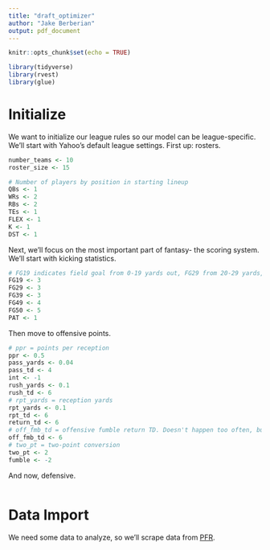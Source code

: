 ```yaml
---
title: "draft_optimizer"
author: "Jake Berberian"
output: pdf_document
---
```


```r
knitr::opts_chunk$set(echo = TRUE)
```

```r
library(tidyverse)
library(rvest)
library(glue)
```

# Initialize 

We want to initialize our league rules so our model can be league-specific. We'll start with Yahoo's default league settings. First up: rosters.  
```r
number_teams <- 10
roster_size <- 15

# Number of players by position in starting lineup
QBs <- 1
WRs <- 2
RBs <- 2
TEs <- 1
FLEX <- 1
K <- 1
DST <- 1
```

Next, we'll focus on the most important part of fantasy- the scoring system. We'll start with kicking statistics. 
```r
# FG19 indicates field goal from 0-19 yards out, FG29 from 20-29 yards, etc. 
FG19 <- 3
FG29 <- 3
FG39 <- 3
FG49 <- 4
FG50 <- 5
PAT <- 1

```

Then move to offensive points. 
```r
# ppr = points per reception
ppr <- 0.5
pass_yards <- 0.04
pass_td <- 4
int <- -1
rush_yards <- 0.1
rush_td <- 6
# rpt_yards = reception yards
rpt_yards <- 0.1
rpt_td <- 6
return_td <- 6
# off_fmb_td = offensive fumble return TD. Doesn't happen too often, but just in case. 
off_fmb_td <- 6
# two_pt = two-point conversion
two_pt <- 2
fumble <- -2
```

And now, defensive.
```r

```


# Data Import
We need some data to analyze, so we'll scrape data from [PFR](www.pro-football-reference.com).

```r

```





